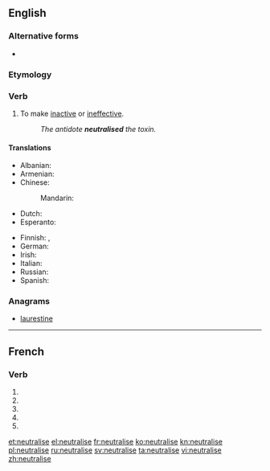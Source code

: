 {{also|neutralisé}}
==English==

===Alternative forms===
* {{l|en|neutralize}} {{qualifier|American}}

===Etymology===
{{suffix|neutral|ise}}

===Verb===
{{en-verb|neutralis|ing}}

# To make [[inactive]] or [[ineffective]].
#: ''The antidote '''neutralised''' the toxin.''

====Translations====
{{trans-top|to make inactive or ineffective}}
* Albanian: {{t+|sq|asnjanësoj}}
* Armenian: {{t-|hy|չեզոքացնել|tr=čezok’ac’nel|sc=Armn}}
* Chinese:
*: Mandarin: {{t|cmn|中和|sc=Hani}}
* Dutch: {{t+|nl|neutraliseren}}
* Esperanto: {{t-|eo|neŭtraligi}}
{{trans-mid}}
* Finnish: {{t+|fi|neutraloida}}, {{t+|fi|neutralisoida}}
* German: {{t-|de|neutralisieren}}
* Irish: {{t-|ga|neodraigh}}
* Italian: {{t+|it|neutralizzare}}
* Russian: {{t-|ru|нейтрализировать|tr=nejtralizírovat’|sc=Cyrl}}
* Spanish: {{t-|es|neutralizar}}
{{trans-bottom}}

===Anagrams===
* [[laurestine#English|laurestine]]

----

==French==

===Verb===
{{fr-verb-form}}

# {{conjugation of|neutraliser||1|s|pres|ind|lang=fr}}
# {{conjugation of|neutraliser||3|s|pres|ind|lang=fr}}
# {{conjugation of|neutraliser||1|s|pres|sub|lang=fr}}
# {{conjugation of|neutraliser||1|s|pres|sub|lang=fr}}
# {{conjugation of|neutraliser||2|s|imp|lang=fr}}

[[et:neutralise]]
[[el:neutralise]]
[[fr:neutralise]]
[[ko:neutralise]]
[[kn:neutralise]]
[[pl:neutralise]]
[[ru:neutralise]]
[[sv:neutralise]]
[[ta:neutralise]]
[[vi:neutralise]]
[[zh:neutralise]]